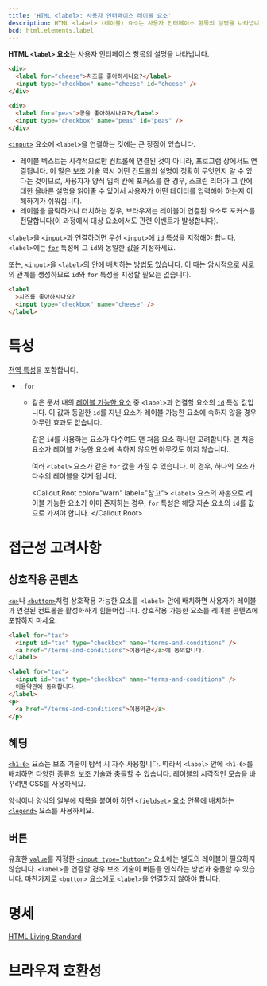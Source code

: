 ```yaml
---
title: 'HTML <label>: 사용자 인터페이스 레이블 요소'
description: HTML <label> (레이블) 요소는 사용자 인터페이스 항목의 설명을 나타냅니다.
bcd: html.elements.label
---
```


**HTML `<label>` 요소**는 사용자 인터페이스 항목의 설명을 나타냅니다.

<HTMLDemo height={180}>

```html
<div>
  <label for="cheese">치즈를 좋아하시나요?</label>
  <input type="checkbox" name="cheese" id="cheese" />
</div>

<div>
  <label for="peas">콩을 좋아하시나요?</label>
  <input type="checkbox" name="peas" id="peas" />
</div>
```

</HTMLDemo>

[`<input>`](./input) 요소에 `<label>`을 연결하는 것에는 큰 장점이 있습니다.

- 레이블 텍스트는 시각적으로만 컨트롤에 연결된 것이 아니라, 프로그램 상에서도 연결됩니다. 이 말은 보조 기술 역시 어떤 컨트롤의 설명이 정확히 무엇인지 알 수 있다는 것이므로, 사용자가 양식 입력 칸에 포커스를 한 경우, 스크린 리더가 그 칸에 대한 올바른 설명을 읽어줄 수 있어서 사용자가 어떤 데이터를 입력해야 하는지 이해하기가 쉬워집니다.
- 레이블을 클릭하거나 터치하는 경우, 브라우저는 레이블이 연결된 요소로 포커스를 전달합니다(이 과정에서 대상 요소에서도 관련 이벤트가 발생합니다).

`<label>`을 `<input>`과 연결하려면 우선 `<input>`에 [`id`](/docs/Web/HTML/Global_attributes#term-id) 특성을 지정해야 합니다. `<label>`에는 [`for`](#term-for) 특성에 그 `id`와 동일한 값을 지정하세요.

또는, `<input>`을 `<label>`의 안에 배치하는 방법도 있습니다. 이 때는 암시적으로 서로의 관계를 생성하므로 `id`와 `for` 특성을 지정할 필요는 없습니다.

```html
<label
  >치즈를 좋아하시나요?
  <input type="checkbox" name="cheese" />
</label>
```

# 특성

[전역 특성](/docs/Web/HTML/Global_attributes)을 포함합니다.

- : `for`
  - 같은 문서 내의 [레이블 가능한 요소](https://html.spec.whatwg.org/multipage/forms.html#category-label) 중 `<label>`과 연결할 요소의 [`id`](/docs/Web/HTML/Global_attributes#term-id) 특성 값입니다. 이 값과 동일한 `id`를 지닌 요소가 레이블 가능한 요소에 속하지 않을 경우 아무런 효과도 없습니다.

    같은 `id`를 사용하는 요소가 다수여도 맨 처음 요소 하나만 고려합니다. 맨 처음 요소가 레이블 가능한 요소에 속하지 않으면 아무것도 하지 않습니다.

    여러 `<label>` 요소가 같은 `for` 값을 가질 수 있습니다. 이 경우, 하나의 요소가 다수의 레이블을 갖게 됩니다.

    <Callout.Root color="warn" label="참고">
      `<label>` 요소의 자손으로 레이블 가능한 요소가 이미 존재하는 경우, `for` 특성은 해당 자손 요소의 `id`를 값으로 가져야 합니다.
    </Callout.Root>

# 접근성 고려사항

## 상호작용 콘텐츠

[`<a>`](./a)나 [`<button>`](./button)처럼 상호작용 가능한 요소를 `<label>` 안에 배치하면 사용자가 레이블과 연결된 컨트롤을 활성화하기 힘들어집니다. 상호작용 가능한 요소를 레이블 콘텐츠에 포함하지 마세요.

```html variant=bad
<label for="tac">
  <input id="tac" type="checkbox" name="terms-and-conditions" />
  <a href="/terms-and-conditions">이용약관</a>에 동의합니다.
</label>
```

```html variant=good
<label for="tac">
  <input id="tac" type="checkbox" name="terms-and-conditions" />
  이용약관에 동의합니다.
</label>
<p>
  <a href="/terms-and-conditions">이용약관</a>
</p>
```

## 헤딩

[`<h1-6>`](./Heading_Elements) 요소는 보조 기술이 탐색 시 자주 사용합니다. 따라서 `<label>` 안에 `<h1-6>`를 배치하면 다양한 종류의 보조 기술과 충돌할 수 있습니다. 레이블의 시각적인 모습을 바꾸려면 CSS를 사용하세요.

양식이나 양식의 일부에 제목을 붙여야 하면 [`<fieldset>`](./fieldset) 요소 안쪽에 배치하는 [`<legend>`](./legend) 요소를 사용하세요.

## 버튼

유효한 [`value`](./input#term-value)를 지정한 [`<input type="button">`](./input) 요소에는 별도의 레이블이 필요하지 않습니다. `<label>`을 연결할 경우 보조 기술이 버튼을 인식하는 방법과 충돌할 수 있습니다. 마찬가지로 [`<button>`](./button) 요소에도 `<label>`을 연결하지 않아야 합니다.

# 명세

[HTML Living Standard](https://html.spec.whatwg.org/multipage/forms.html#the-label-element)

# 브라우저 호환성

<BrowserCompat data={props.bcd} />

